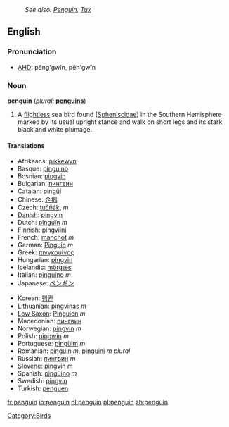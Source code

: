 :''See also: [[Penguin]], [[Tux]]''
{{wikipedia}}
==English==

===Pronunciation===
*[[w:AHD|AHD]]: pĕng'gwĭn, pĕn'gwĭn

===Noun===
'''penguin''' (''plural:'' '''[[penguins]]''')
# A [[flightless]] sea bird found ([[Spheniscidae]]) in the Southern Hemisphere marked by its usual upright stance and walk on short legs and its stark black and white plumage.

====Translations====
{{top}}
*Afrikaans: [[pikkewyn]]
*Basque: [[pinguino]]
*Bosnian: [[pingvin]]
*Bulgarian: [[пингвин]]
*Catalan: [[pingüí]]
*Chinese: [[企鹅]]
*Czech: [[tučňák]], ''m''
*[[w:Danish language|Danish]]: [[pingvin]]
*Dutch: [[pinguïn]] ''m''
*Finnish: [[pingviini]]
*French: [[manchot]] ''m''<!--note that "pinguin" is a faux ami-->
*German: [[Pinguin]] ''m''
*Greek: [[πινγκουίνος]]
*Hungarian: [[pingvin]]
*Icelandic: [[mörgæs]]
*Italian: [[pinguino]] ''m''
*Japanese: [[ペンギン]]
{{mid}}
*Korean: [[펭귄]]
*Lithuanian: [[pingvinas]] ''m''
*[[Low Saxon]]: [[Pinguien]] ''m''
*Macedonian: [[пингвин]]
*Norwegian: [[pingvin]] ''m''
*Polish: [[pingwin]] ''m''
*Portuguese: [[pingüim]] ''m''
*Romanian: [[pinguin]] ''m'', [[pinguini]] ''m plural''
*Russian: [[пингвин]] ''m''
*Slovene: [[pingvin]] ''m''
*Spanish: [[pingüino]] ''m''
*Swedish: [[pingvin]]
*Turkish: [[penguen]]
{{bottom}}

[[Category:Birds]]

[[fr:penguin]]
[[io:penguin]]
[[nl:penguin]]
[[pl:penguin]]
[[zh:penguin]]